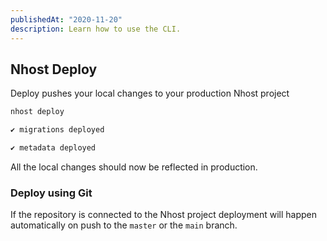 ```yaml
---
publishedAt: "2020-11-20"
description: Learn how to use the CLI.
---
```


## Nhost Deploy

Deploy pushes your local changes to your production Nhost project

```bash
nhost deploy

✔ migrations deployed

✔ metadata deployed
```

All the local changes should now be reflected in production.

### Deploy using Git

If the repository is connected to the Nhost project deployment will happen automatically on push to the `master` or the `main` branch.
